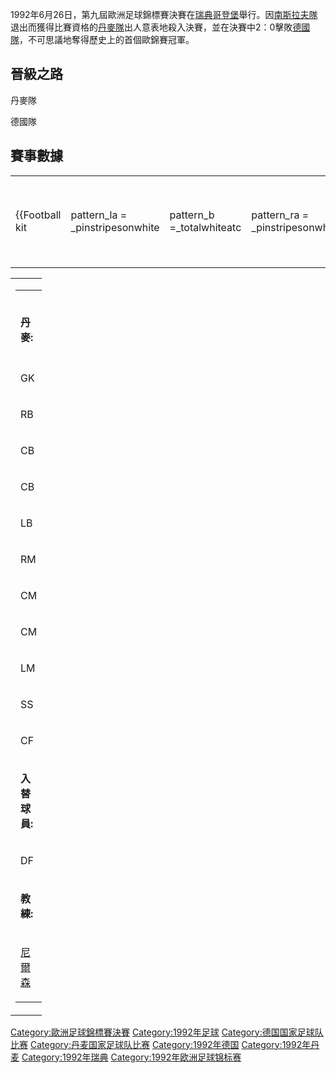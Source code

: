 {{Infobox football match
| title                   = 1992年歐洲足球錦標賽決賽
| image                   = 
| event                   = [[1992年歐洲足球錦標賽|1992年歐洲足球錦標賽]]
| team1                   = [[丹麦國家足球隊|丹麦]]
| team1association        = {{Flagicon|DEN|size=30px}}
| team1score              = 2
| team2                   = [[德國國家足球隊|德國]]
| team2association        = {{Flagicon|DEU|size=30px}}
| team2score              = 0
| details                 = 
| date                    = 1992年6月26日
| stadium                 = {{Tsl|en|Ullevi|那也烏里普球場}}
| city                    = [[哥登堡|哥登堡]]
| referee                 = {{Tsl|en|Bruno Galler|Bruno Galler}} ([[瑞士足球協會|瑞士]])
| attendance              = 37,800
| weather                 = 
| previous                = [[1988年歐洲足球錦標賽決賽|1988]]
| next                    = [[1996年歐洲足球錦標賽決賽|1996]]
}}

1992年6月26日，第九屆歐洲足球錦標賽決賽在[[瑞典|瑞典]][[哥登堡|哥登堡]]{{Tsl|en|Ullevi|那也烏里普球場}}舉行。因[[南斯拉夫國家足球隊|南斯拉夫隊]]退出而獲得比賽資格的[[丹麥國家足球隊|丹麥隊]]出人意表地殺入決賽，並在決賽中2：0擊敗[[德國國家足球隊|德國隊]]，不可思議地奪得歷史上的首個歐錦賽冠軍。

==晉級之路==
{{col-start}}
{{col-2}}
;丹麥隊
{{1992年歐洲足球錦標賽小組積分榜|第 1 組|only_pld_pts=yes|showteam=DEN}}
{{col-2}}
;德國隊
{{1992年歐洲足球錦標賽小組積分榜|第 2 組|only_pld_pts=yes|showteam=GER}}
{{col-end}}

== 賽事數據 ==
{{Footballbox
|date=1992年6月26日
|time=20:15
|team1={{fb-rt|DEN}}
|score=2 – 0
|report=[http://www.uefa.com/competitions/euro2012/history/season=1992/round=217/match=6098/index.html (Report)]
|team2={{fb|GER}}
|goals1=[[約翰·贊臣|贊臣]] {{Goal|18}}<br />[[甘姆·韋福特|維褔特]] {{Goal|78}}
|goals2=
|stadium={{Tsl|en|Ullevi|那也烏里普球場}}, [[哥登堡|哥登堡]]
|attendance=37,800
|referee={{Tsl|en|Bruno Galler|Bruno Galler}} ([[瑞士足球協會|瑞士]]) }}

{| width=92% |
|-
|{{Football kit
 | pattern_la = _pinstripesonwhite
 | pattern_b  =_totalwhiteatc
 | pattern_ra = _pinstripesonwhite
 | leftarm    = FF0000
 | body       = FF0000
 | rightarm   = FF0000
 | shorts     = FFFFFF
 | socks      = FF0000
 | title      = 丹麥
}}
|{{Football kit
 | pattern_la = _westgermany1990
 | pattern_b  = 
 | pattern_ra = _westgermany1990
 | pattern_sh =
 | pattern_so =
 | leftarm    = FFFFFF
 | body       = FFFFFF
 | rightarm   = FFFFFF
 | shorts     = 000000
 | socks      = FFFFFF
 | title      = 德國
}}
|}

{| width="100%"
|valign="top" width="50%"|
{| style="font-size: 90%" cellspacing="0" cellpadding="0"
|colspan=4|{{Flagicon|DEN|size=100px}}<br />'''丹麥:'''
|-
!width="25"| !!width="25"|
|-
|GK ||'''1''' ||[[彼得·舒米高|舒米高]]
|-
|RB ||'''2''' ||[[約翰·施夫碧克|西維巴爾克]] || || {{Suboff|66}}
|-
|CB ||'''4''' ||[[拿斯·奧臣|奧臣]] ([[隊長_(足球)|隊長]])
|-
|CB ||'''12'''||[[杜賓·派尼克|比治歷]] || {{Yel|32}}
|-
|LB ||'''3''' ||[[堅特·尼路臣|尼爾森]]
|-
|RM ||'''6''' ||[[甘姆·基斯杜夫迪|克里斯托弗特]]
|-
|CM ||'''7''' ||[[約翰·贊臣|贊臣]]
|-
|CM ||'''18'''||[[甘姆·韋福特|維褔特]]
|-
|LM ||'''13'''||[[軒歷克·拿臣|軒歷拿臣]]
|-
|SS ||'''11'''||[[白賴仁·勞特立|白賴仁·勞特立]]
|-
|CF ||'''9''' ||[[費林明·保臣|費林明·保臣]]
|-
|colspan=3|'''入替球員:'''
|-
|DF ||'''17'''||[[耶斯佩尔·克里斯蒂安森|基斯頓臣]] || || {{Subon|66}}
|-
|colspan=3|'''教練:'''
|-
|colspan=3|{{Flagicon|DEN}} [[李察·慕拿·尼路臣|尼爾森]]
|}
|valign="top"|[[File:DEN-GER_1992-06-26.svg|300px]]
|valign="top" width="50%"|
{| style="font-size: 90%" cellspacing="0" cellpadding="0"  align="center"
|colspan=4|{{Flagicon|GER|size=100px}}<br />'''德國:'''
|-
!width=25| !!width=25|
|-
|GK ||'''1''' ||[[博多·伊尔格纳|伊拿]]
|-
|SW ||'''6''' ||[[吉多·布赫瓦爾德|巴治禾]]
|-
|CB ||'''4''' ||[[尤尔根·科勒尔|高拿]]
|-
|CB ||'''14'''||[[托马斯·海尔默|希瑪]]
|-
|RWB||'''2''' ||[[斯特凡·罗伊特|路達]] || {{Yel|55}}
|-
|LWB||'''3''' ||[[安德烈亚斯·布雷默|布林美]]
|-
|CM ||'''16'''||[[马蒂亚斯·萨默尔|森馬]] || || {{Suboff|46}}
|-
|CM ||'''17'''||[[斯特凡·埃芬伯格|艾芬堡]] || {{Yel|35}} || {{Suboff|80}}
|-
|AM ||'''8''' ||[[托马斯·哈斯勒|希士拿]] || {{Yel|39}}
|-
|CF ||'''11'''||[[卡爾-海因茨·里德爾|列度]]
|-
|CF ||'''18'''||[[尤尔根·克林斯曼|奇連士文]] || {{Yel|88}}
|-
|colspan=3|'''入替球員:'''
|-
|MF ||'''10'''||[[托马斯·多尔|杜爾]] || {{Yel|83}} || {{Subon|56}}
|-
|FW ||'''13'''||[[安德烈亚斯·汤姆|湯姆]] || || {{Subon|80}}
|-
|colspan=3|'''教練:'''
|-
|colspan=4|{{Flagicon|GER}} [[贝尔蒂·福格茨|福士]]
|}
|}

{{欧洲足球锦标赛}}

[[Category:歐洲足球錦標賽決賽|Category:歐洲足球錦標賽決賽]]
[[Category:1992年足球|Category:1992年足球]]
[[Category:德国国家足球队比赛|Category:德国国家足球队比赛]]
[[Category:丹麦国家足球队比赛|Category:丹麦国家足球队比赛]]
[[Category:1992年德国|Category:1992年德国]]
[[Category:1992年丹麦|Category:1992年丹麦]]
[[Category:1992年瑞典|Category:1992年瑞典]]
[[Category:1992年欧洲足球锦标赛|Category:1992年欧洲足球锦标赛]]